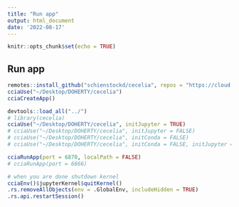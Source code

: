 ```yaml
---
title: "Run app"
output: html_document
date: '2022-08-17'
---
```


```r
knitr::opts_chunk$set(echo = TRUE)
```

## Run app

```r
remotes::install_github("schienstockd/cecelia", repos = "https://cloud.r-project.org")
cciaUse("~/Desktop/DOHERTY/cecelia")
cciaCreateApp()
```


```r
devtools::load_all("../")
# library(cecelia)
cciaUse("~/Desktop/DOHERTY/cecelia", initJupyter = TRUE)
# cciaUse("~/Desktop/DOHERTY/cecelia", initJupyter = FALSE)
# cciaUse("~/Desktop/DOHERTY/cecelia", initConda = FALSE)
# cciaUse("~/Desktop/DOHERTY/cecelia", initConda = FALSE, initJupyter = FALSE)

cciaRunApp(port = 6870, localPath = FALSE)
# cciaRunApp(port = 6866)
```


```r
# when you are done shutdown kernel
cciaEnv()$jupyterKernel$quitKernel()
.rs.removeAllObjects(env = .GlobalEnv, includeHidden = TRUE)
.rs.api.restartSession()
```

